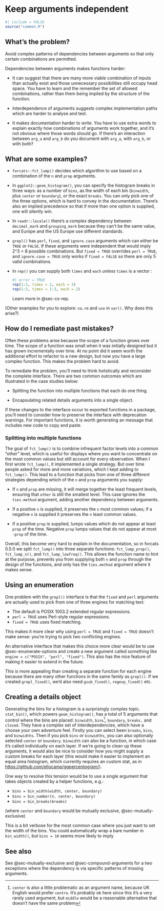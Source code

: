# Keep arguments independent {#sec-arguments-independent}

```r
#| include = FALSE
source("common.R")
```

## What's the problem?

Avoid complex patterns of dependencies between arguments so that only certain combinations are permitted.

Dependencies between arguments makes functions harder:

-   It can suggest that there are many more viable combination of inputs than actually exist and those unnecessary possibilities still occupy head space.
    You have to learn and the remember the set of allowed combinations, rather than them being implied by the structure of the function.

-   Interdependence of arguments suggests complex implementation paths which are harder to analyse and test.

-   It makes documentation harder to write.
    You have to use extra words to explain exactly how combinations of arguments work together, and it's not obvious where those words should go.
    If there's an interaction between `arg_a` and `arg_b` do you document with `arg_a`, with `arg_b`, or with both?

## What are some examples?

-   `forcats::fct_lump()` decides which algorithm to use based on a combination of the `n` and `prop` arguments.

-   In `ggplot2::geom_histogram()`, you can specify the histogram breaks in three ways: as a number of `bins`, as the width of each bin (`binwidth`, plus `center` or `boundary`), or the exact `breaks`.
    You can only pick one of the three options, which is hard to convey in the documentation.
    There's also an implied precedence so that if more than one option is supplied, one will silently win.

-   In `readr::locale()` there's a complex dependency between `decimal_mark` and `grouping_mark` because they can't be the same value, and Europe and the US Europe use different standards.

-   `grepl()` has `perl`, `fixed`, and `ignore.case` arguments which can either be `TRUE` or `FALSE`.
    If these arguments were independent that would imply 2\^3 = 8 possible combinations.
    But `fixed = TRUE` overrides `perl = TRUE`, and `ignore.case = TRUE` only works if `fixed = FALSE` so there are only 5 valid combinations.

-   In `rep()` you can supply both `times` and `each` *unless* `times` is a vector :

    ```r
    #| error = TRUE
    rep(1:3, times = 2, each = 3)
    rep(1:3, times = 1:3, each = 2)
    ```

    Learn more in @sec-cs-rep.

(Other examples for you to explore: `na.rm` and `use` in `var()`.
Why does this arise?)

## How do I remediate past mistakes?

Often these problems arise because the scope of a function grows over time.
The scope of a function was small when it was initially designed but it has grown incrementally over time.
At no point did it seem worth the additional effort to refactor to a new design, but now you have a large complex function.
This makes the problem hard to avoid.

To remediate the problem, you'll need to think holistically and reconsider the complete interface.
There are two common outcomes which are illustrated in the case studies below:

-   Splitting the function into multiple functions that each do one thing.

-   Encapsulating related details arguments into a single object.

If these changes to the interface occur to exported functions in a package, you'll need to consider how to preserve the interface with deprecation warnings.
For important functions, it is worth generating an message that includes new code to copy and paste.

### Splitting into multiple functions {#sec-cs-fct-lump}

The goal of `fct_lump()` is to combine infrequent factor levels into a common "other" level, which is useful for displays where you want to concentrate on the most common values but still account for every observation.
When I first wrote `fct_lump()`, it implemented a single strategy.
But over time people asked for more and more variations, which I kept adding to `fct_lump()`.
This lead to a function that picks from one of three different strategies depending which of the `n` and `prop` arguments you supply:

-   If `n` and `prop` are missing, it will merge together the least frequent levels, ensuring that `other` is still the smallest level.
    This case ignores the `ties.method` argument, adding another dependency between arguments.

-   If a positive `n` is supplied, it preserves the `n` most common values; if a negative `n` is supplied it preserves the `n` least common values.

-   If a positive `prop` is supplied, lumps values which do not appear at least `prop` of the time.
    Negative `prop` lumps values that do not appear at most `-prop` of the time.

Overall, this become very hard to explain in the documentation, so in forcats 0.5.0 we split `fct_lump()` into three separate functions: `fct_lump_prop()`, `fct_lump_n()`, and `fct_lump_lowfreq()`.
This allows the function name to hint at the purpose, prevents you from supplying both `n` and `prop` through the design of the functions, and only has the `ties.method` argument where it makes sense.

## Using an enumeration

One problem with the `grepl()` interface is that the `fixed` and `perl` arguments are actually used to pick from one of three engines for matching text:

-   The default is POSIX 1003.2 extended regular expressions.
-   `perl = TRUE` uses Perl-style regular expressions.
-   `fixed = TRUE` uses fixed matching.

This makes it more clear why using `perl = TRUE` and `fixed = TRUE` doesn't make sense: you're trying to pick two conflicting engines.

An alternative interface that makes this choice more clear would be to use @sec-enumerate-options and create a new argument called something like `engine = c("POSIX", "perl", "fixed")`.
This also has the nice feature of making it easier to extend in the future.

This is more appealing than creating a separate function for each engine because there are many other functions in the same family as `grepl()`.
If we created `grepl_fixed()`, we'd also need `gsub_fixed()`, `regexp_fixed()` etc.

## Creating a details object

Generating the bins for a histogram is a surprisingly complex topic.
`stat_bin()`, which powers `geom_histogram()`, has a total of 5 arguments that control where the bins are placed: `binwidth`, `bins`[^arguments-independent-1], `boundary`, `breaks,` and `closed`. They have a complex set of interdependencies, which have a choose your own adventure feel.
Firstly you can select been `breaks`, `bins`, and `binwidths`. Then if you pick `bins` or `binwidths`, you can also optionally selected `center` or `boundary`. `binwidth` can also be a function, in which case it's called individually on each layer.
If we're going to clean up these arguments, it would also be nice to consider how you might supply a custom breaks for each layer (this would make it easier to implement an equal area histogram, which currently requires an custom stat, as in <https://github.com/eliocamp/ggpercentogram/>).

[^arguments-independent-1]: `center` is also a little problematic as an argument name, because UK English would prefer `centre`.
    It's probably ok here since this it's a very rarely used argument, but `middle` would be a reasonable alternative that doesn't have the same problem

One way to resolve this tension would be to use a single argument that takes objects created by a helper functions, e.g.:

-   `bins = bin_width(width, center, boundary)`
-   `bins = bin_number(n, center, boundary)`
-   `bins = bin_breaks(breaks)`

(where `center` and `boundary` would be mutually exclusive, @sec-mutually-exclusive)

This is a bit verbose for the most common case where you just want to set the width of the bins.
You could automatically wrap a bare number in `bin_width()`, but `bins = 10` seems more likely to imply

## See also

See @sec-mutually-exclusive and @sec-compound-arguments for a two exceptions where the dependency is via specific patterns of missing arguments.
